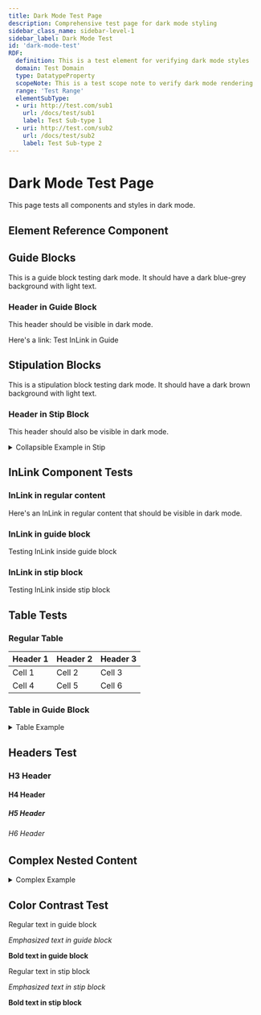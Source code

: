 ```yaml
---
title: Dark Mode Test Page
description: Comprehensive test page for dark mode styling
sidebar_class_name: sidebar-level-1
sidebar_label: Dark Mode Test
id: 'dark-mode-test'
RDF:
  definition: This is a test element for verifying dark mode styles
  domain: Test Domain
  type: DatatypeProperty
  scopeNote: This is a test scope note to verify dark mode rendering
  range: 'Test Range'
  elementSubType:
  - uri: http://test.com/sub1
    url: /docs/test/sub1
    label: Test Sub-type 1
  - uri: http://test.com/sub2
    url: /docs/test/sub2
    label: Test Sub-type 2
---
```


# Dark Mode Test Page

This page tests all components and styles in dark mode.

## Element Reference Component

<ElementReference frontMatter={frontMatter} />

## Guide Blocks

<div className="guid">
This is a guide block testing dark mode. It should have a dark blue-grey background with light text.

### Header in Guide Block
This header should be visible in dark mode.

Here's a link: <InLink href="/docs/test">Test InLink in Guide</InLink>
</div>

## Stipulation Blocks

<div className="stip">
  This is a stipulation block testing dark mode. It should have a dark brown background with light text.
  
  ### Header in Stip Block
  This header should also be visible in dark mode.
  
  <details>
  <summary>Collapsible Example in Stip</summary>
  
  | Column 1 | Column 2 |
  |:---------|:---------|
  | Test Value 1 | Test Value 2 |
  | Another Value | <InLink href="/docs/test">InLink in table</InLink> |
  
  *This is emphasized text in the collapsible section.*
  </details>
</div>

## InLink Component Tests

### InLink in regular content
Here's an <InLink href="/docs/test">InLink in regular content</InLink> that should be visible in dark mode.

### InLink in guide block
<div className="guid">
  Testing <InLink href="/docs/test">InLink inside guide block</InLink>
</div>

### InLink in stip block
<div className="stip">
  Testing <InLink href="/docs/test">InLink inside stip block</InLink>
</div>

## Table Tests

### Regular Table
| Header 1 | Header 2 | Header 3 |
|:---------|:---------|:---------|
| Cell 1   | Cell 2   | Cell 3   |
| Cell 4   | Cell 5   | Cell 6   |

### Table in Guide Block
<div className="guid">
  <details>
  <summary>Table Example</summary>
  
  | Property | Value |
  |:---------|:------|
  | Test Property | Test Value |
  | Another Property | <InLink href="/docs/test">InLink in table</InLink> |
  
  </details>
</div>

## Headers Test

### H3 Header
#### H4 Header
##### H5 Header
###### H6 Header

## Complex Nested Content

<div className="stip">
  <details>
  <summary>Complex Example</summary>
  
  ### Nested Header
  
  This section contains:
  - A list item with <InLink href="/docs/test">an InLink</InLink>
  - Another list item
  - A third item with *emphasized text*
  
  | Complex Table | With Links |
  |:--------------|:-----------|
  | Regular text  | <InLink href="/docs/test1">Link 1</InLink> |
  | More text     | <InLink href="/docs/test2">Link 2</InLink> |
  
  **Bold text** and *italic text* should both be visible.
  
  </details>
</div>

## Color Contrast Test

<div className="guid">
  <p>Regular text in guide block</p>
  <p><em>Emphasized text in guide block</em></p>
  <p><strong>Bold text in guide block</strong></p>
</div>

<div className="stip">
  <p>Regular text in stip block</p>
  <p><em>Emphasized text in stip block</em></p>
  <p><strong>Bold text in stip block</strong></p>
</div>